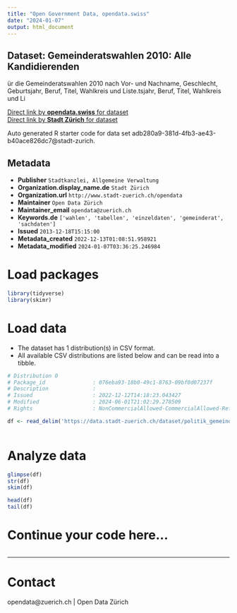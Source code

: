 ```yaml
---
title: "Open Government Data, opendata.swiss"
date: "2024-01-07"
output: html_document
---
```


## Dataset: Gemeinderatswahlen 2010: Alle Kandidierenden

ür die Gemeinderatswahlen 2010 nach Vor- und Nachname, Geschlecht, Geburtsjahr, Beruf, Titel, Wahlkreis und Liste.tsjahr, Beruf, Titel, Wahlkreis und Li

[Direct link by **opendata.swiss** for dataset](https://opendata.swiss/de/dataset/gemeinderatswahlen-2010-alle-kandidierenden1)<br>
[Direct link by **Stadt Zürich** for dataset](https://data.stadt-zuerich.ch/dataset/politik_gemeinderatswahlen_2010_kandidierende)

Auto generated R starter code for data set adb280a9-381d-4fb3-ae43-b40ace826dc7@stadt-zurich.

## Metadata

- **Publisher** `Stadtkanzlei, Allgemeine Verwaltung`
- **Organization.display_name.de** `Stadt Zürich`
- **Organization.url** `http://www.stadt-zuerich.ch/opendata`
- **Maintainer** `Open Data Zürich`
- **Maintainer_email** `opendata@zuerich.ch`
- **Keywords.de** `['wahlen', 'tabellen', 'einzeldaten', 'gemeinderat', 'sachdaten']`
- **Issued** `2013-12-18T15:15:00`
- **Metadata_created** `2022-12-13T01:08:51.958921`
- **Metadata_modified** `2024-01-07T03:36:25.246984`


# Load packages

```r

library(tidyverse)
library(skimr)

```

# Load data

-   The dataset has 1 distribution(s) in CSV format.
-   All available CSV distributions are listed below and can be read into a tibble.

```r

# Distribution 0
# Package_id               : 076eba93-18b0-49c1-8763-09bf0d07237f
# Description              : 
# Issued                   : 2022-12-12T14:18:23.043427
# Modified                 : 2024-06-01T21:02:29.278509
# Rights                   : NonCommercialAllowed-CommercialAllowed-ReferenceNotRequired

df <- read_delim('https://data.stadt-zuerich.ch/dataset/politik_gemeinderatswahlen_2010_kandidierende/download/gemeinderatswahlen_2010_kandidierende.csv')



```

# Analyze data

```r

glimpse(df)
str(df)
skim(df)

head(df)
tail(df)

```

# Continue your code here...

```r

```

------------------------------------------------------------------------

# Contact

opendata@zuerich.ch | Open Data Zürich
